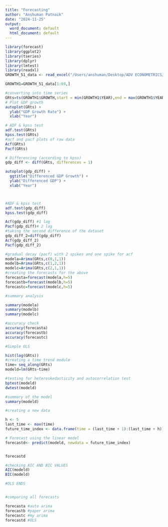 ```yaml
---
title: "Forecasting"
author: "Anshuman Patnaik"
date: "2024-11-25"
output:
  word_document: default
  html_document: default
---
```

```r
library(forecast)
library(ggplot2)
library(tseries)
library(dplyr)
library(lmtest)
library(readxl)
GROWTH_51_data <- read_excel("/Users/anshuman/Desktop/ADV ECONOMETRICS/GROWTH 51 data.xls")

GROWTH1=GROWTH_51_data[1:69,]

#converting into time series
GRts=ts(GROWTH1$GROWTH,start = min(GROWTH1$YEAR),end = max(GROWTH1$YEAR),frequency = 1)
# Plot GDP growth
autoplot(GRts) + 
  ylab("GDP Growth Rate") +
  xlab("Year")

# ADF & kpss test
adf.test(GRts)
kpss.test(GRts)
#acf and pacf plots of raw data
Acf(GRts)
Pacf(GRts)

# Differencing (according to kpss)
gdp_diff <- diff(GRts, differences = 1)

autoplot(gdp_diff) + 
  ggtitle("Differenced GDP Growth") +
  ylab("Differenced GDP") +
  xlab("Year")



#ADF & kpss test
adf.test(gdp_diff)
kpss.test(gdp_diff)

Acf(gdp_diff) #1 lag
Pacf(gdp_diff)# 2 lag
#taking the second difference of the dataset
gdp_diff_2=diff(gdp_diff)
Acf(gdp_diff_2)
Pacf(gdp_diff_2)

#gradual decay (pacf) with 2 spikes and one spike for acf
modela=Arima(GRts,c(0,1,1))
modelb=Arima(GRts,c(1,2,1))
modelc=Arima(GRts,c(2,1,1))
#creating the forecasts for the above 
forecasta=forecast(modela,h=5)
forecastb=forecast(modelb,h=5)
forecastc=forecast(modelc,h=5)

#summary analysis 

summary(modela)
summary(modelb)
summary(modelc)

#accuracy check
accuracy(forecasta)
accuracy(forecastb)
accuracy(forecastc)

#Simple OLS

hist(log(GRts))
#creating a time trend module 
time= seq_along(GRts) 
modeld=lm(GRts~time)

#testing for heteroskedasticity and autocorrelation test 
bptest(modeld)
dwtest(modeld)

#summary of the model 
summary(modeld)

#creating a new data 

h <- 5
last_time <- max(time)
future_time_index <- data.frame(time = (last_time + 1):(last_time + h))

# Forecast using the linear model
forecastd<- predict(modeld, newdata = future_time_index)


forecastd

#checking AIC AND BIC VALUES 
AIC(modeld)
BIC(modeld)

#OLS ENDS 


#comparing all forecasts 

forecasta #auto arima
forecastb #paper arima
forecastc #my arima
forecastd #OLS


```

